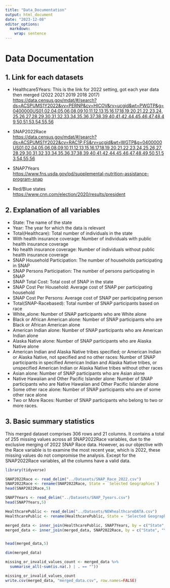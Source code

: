 ```yaml
---
title: "Data_Documentation"
output: html_document
date: "2023-12-08"
editor_options: 
  markdown: 
    wrap: sentence
---
```


# Data Documentation

## 1. Link for each datasets

-   Healthcare5Years: This is the link for 2022 setting, got each year data then merged (2022 2021 2019 2018 2017)\
    <https://data.census.gov/mdat/#/search?ds=ACSPUMS1Y2022&vv=PERNP&cv=HICOV&rv=ucgid&wt=PWGTP&g=0400000US01,02,04,05,06,08,09,10,11,12,13,15,16,17,18,19,20,21,22,23,24,25,26,27,28,29,30,31,32,33,34,35,36,37,38,39,40,41,42,44,45,46,47,48,49,50,51,53,54,55,56>

-   SNAP2022Race\
    <https://data.census.gov/mdat/#/search?ds=ACSPUMS1Y2022&cv=RAC1P,FS&rv=ucgid&wt=WGTP&g=0400000US01,02,04,05,06,08,09,10,11,12,13,15,16,17,18,19,20,21,22,23,24,25,26,27,28,29,30,31,32,33,34,35,36,37,38,39,40,41,42,44,45,46,47,48,49,50,51,53,54,55,56>

-   SNAP7Years\
    <https://www.fns.usda.gov/pd/supplemental-nutrition-assistance-program-snap>

-   Red/Blue states\
    <https://www.cnn.com/election/2020/results/president>

## 2. Explanation of all variables

-   State: The name of the state
-   Year: The year for which the data is relevant
-   Total(Healthcare): Total number of individuals in the state
-   With health insurance coverage: Number of individuals with public health insurance coverage
-   No health insurance coverage: Number of individuals without public health insurance coverage
-   SNAP Household Participation: The number of households participating in SNAP
-   SNAP Persons Participation: The number of persons participating in SNAP
-   SNAP Total Cost: Total cost of SNAP in the state
-   SNAP Cost Per Household: Average cost of SNAP per participating household
-   SNAP Cost Per Persons: Average cost of SNAP per participating person
-   Total(SNAP-Racebased): Total number of SNAP participants based on race
-   White_alone: Number of SNAP participants who are White alone
-   Black or African American alone: Number of SNAP participants who are Black or African American alone
-   American Indian alone: Number of SNAP participants who are American Indian alone
-   Alaska Native alone: Number of SNAP participants who are Alaska Native alone
-   American Indian and Alaska Native tribes specified; or American Indian or Alaska Native, not specified and no other races: Number of SNAP participants in specified American Indian and Alaska Native tribes, or unspecified American Indian or Alaska Native tribes without other races
-   Asian alone: Number of SNAP participants who are Asian alone
-   Native Hawaiian and Other Pacific Islander alone: Number of SNAP participants who are Native Hawaiian and Other Pacific Islander alone
-   Some other race alone: Number of SNAP participants who are of some other race alone
-   Two or More Races: Number of SNAP participants who belong to two or more races.

## 3. Basic summary statistics

This merged dataset comprises 306 rows and 21 columns.
It contains a total of 255 missing values across all SNAP2022Race variables, due to the exclusive merging of 2022 SNAP Race data.
However, as our objective with the Race variable is to examine the most recent year, which is 2022, these missing values do not compromise the analysis.
Except for the SNAP2022Race variables, all the columns have a valid data.\

```r
library(tidyverse)

SNAP2022Race <- read_delim("../Datasets/SNAP_Race_2022.csv")
SNAP2022Race <- rename(SNAP2022Race, State = `Selected Geographies`)
head(SNAP2022Race,5)

SNAP7Years <- read_delim("../Datasets/SNAP_7years.csv")
head(SNAP7Years,5)

HealthcarePublic <- read_delim("../Datasets/NEWhealthcareDATA.csv")
HealthcarePublic <- rename(HealthcarePublic, State = 'Selected Geographies')

merged_data <- inner_join(HealthcarePublic, SNAP7Years, by = c("State", "Year"))
merged_data <- inner_join(merged_data, SNAP2022Race, by = c("State", "Year"))


head(merged_data,5)

dim(merged_data)

missing_or_invalid_values_count <- merged_data %>%
  summarise_all(~sum(is.na(.) | . == ""))

missing_or_invalid_values_count
write.csv(merged_data, "merged_data.csv", row.names=FALSE)
```
